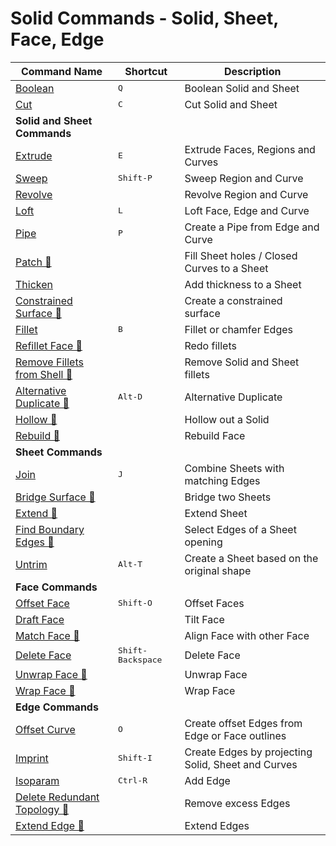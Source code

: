 # Solid Commands - Solid, Sheet, Face, Edge
| Command Name                                                     | Shortcut                   | Description                                        |
| ---------------------------------------------------------------- | -------------------------- | -------------------------------------------------- |
| [Boolean](solid/boolean)                                         | <kbd>Q</kbd>               | Boolean Solid and Sheet                            |
| [Cut](solid/cut)                                                 | <kbd>C</kbd>               | Cut Solid and Sheet                                |
| **Solid and Sheet Commands**                                     |                            |                                                    |
| [Extrude](solid/extrude)                                         | <kbd>E</kbd>               | Extrude Faces, Regions and Curves                  |
| [Sweep](solid/sweep)                                         | <kbd>Shift-P</kbd>         | Sweep Region and Curve                             |
| [Revolve](solid/revolve)                                         |                            | Revolve Region and Curve                           |
| [Loft](solid/loft)                                           | <kbd>L</kbd>               | Loft Face, Edge and Curve                          |
| [Pipe](solid/pipe)                                           | <kbd>P</kbd>               | Create a Pipe from Edge and Curve                  |
| [Patch 🚧](solid/patch)                                         |                            | Fill Sheet holes / Closed Curves to a Sheet        |
| [Thicken](solid/thicken)                                     |                            | Add thickness to a Sheet                           |
| [Constrained Surface 🚧](solid/constrained-surface)             |                            | Create a constrained surface                       |
| [Fillet](solid/fillet)                                       | <kbd>B</kbd>               | Fillet or chamfer Edges                            |
| [Refillet Face 🚧](solid/refillet-face)                         |                            | Redo fillets                                       |
| [Remove Fillets from Shell 🚧](solid/remove-fillets-from-shell) |                            | Remove Solid and Sheet fillets                     |
| [Alternative Duplicate 🚧](solid/alternative-duplicate)         | <kbd>Alt-D</kbd>           | Alternative Duplicate                              |
| [Hollow 🚧](solid/hollow)                                       |                            | Hollow out a Solid                                 |
| [Rebuild 🚧](solid/rebuild)                                     |                            | Rebuild Face                                       |
| **Sheet Commands**                                               |                            |                                                    |
| [Join](solid/join)                                               | <kbd>J</kbd>               | Combine Sheets with matching Edges                 |
| [Bridge Surface 🚧](solid/bridge-surface)                       |                            | Bridge two Sheets                                  |
| [Extend 🚧](solid/extend)                                       |                            | Extend Sheet                                       |
| [Find Boundary Edges 🚧](solid/find-boundary-edges)             |                            | Select Edges of a Sheet opening                    |
| [Untrim](solid/untrim)                                           | <kbd>Alt-T</kbd>           | Create a Sheet based on the original shape         |
| **Face Commands**                                                |                            |                                                    |
| [Offset Face](solid/offset-face)                             | <kbd>Shift-O</kbd>         | Offset Faces                                       |
| [Draft Face](solid/draft-face)                               |                            | Tilt Face                                     |
| [Match Face 🚧](solid/match-face)                               |                            | Align Face with other Face                         |
| [Delete Face](solid/delete-face)                             | <kbd>Shift-Backspace</kbd> | Delete Face                                        |
| [Unwrap Face 🚧](solid/unwrap-face)                             |                            | Unwrap Face                                        |
| [Wrap Face 🚧](solid/wrap-face)                                 |                            | Wrap Face                                          |
| **Edge Commands**                                                |                            |                                                    |
| [Offset Curve](solid/offset-curve)                               | <kbd>O</kbd>               | Create offset Edges from Edge or Face outlines     |
| [Imprint](solid/imprint)                                     | <kbd>Shift-I</kbd>         | Create Edges by projecting Solid, Sheet and Curves |
| [Isoparam](solid/isoparam)                                   | <kbd>Ctrl-R</kbd>          | Add Edge                                           |
| [Delete Redundant Topology 🚧](solid/delete-redundant-topology) |                            | Remove excess Edges                                |
| [Extend Edge 🚧](solid/extend-edge)                             |                            | Extend Edges                                       |



